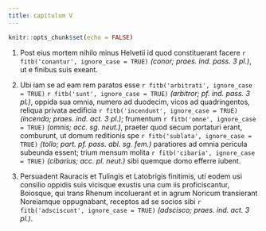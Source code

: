 ```yaml
---
title: сapitulum V
---
```


```r
knitr::opts_chunk$set(echo = FALSE)
```

(@) Post eius mortem nihilo minus Helvetii id quod constituerant facere `r fitb('conantur', ignore_case = TRUE)` _(conor; praes. ind. pass. 3 pl.)_, ut e finibus suis exeant. 

(@) Ubi iam se ad eam rem paratos esse `r fitb('arbitrati', ignore_case = TRUE)` `r fitb('sunt', ignore_case = TRUE)` _(arbitror; pf. ind. pass. 3 pl.)_, oppida sua omnia, numero ad duodecim, vicos ad quadringentos, reliqua privata aedificia `r fitb('incendunt', ignore_case = TRUE)` _(incendo; praes. ind. act. 3 pl.)_; frumentum `r fitb('omne', ignore_case = TRUE)` _(omnis; acc. sg. neut.)_, praeter quod secum portaturi erant, comburunt, ut domum reditionis spe `r fitb('sublata', ignore_case = TRUE)` _(tollo; part. pf. pass. abl. sg. fem.)_ paratiores ad omnia pericula subeunda essent; trium mensum molita `r fitb('cibaria', ignore_case = TRUE)` _(cibarius; acc. pl. neut.)_ sibi quemque domo efferre iubent. 

(@) Persuadent Rauracis et Tulingis et Latobrigis finitimis, uti eodem usi consilio oppidis suis vicisque exustis una cum iis proficiscantur, Boiosque, qui trans Rhenum incoluerant et in agrum Noricum transierant Noreiamque oppugnabant, receptos ad se socios sibi `r fitb('adsciscunt', ignore_case = TRUE)` _(adscisco; praes. ind. act. 3 pl.)_.


